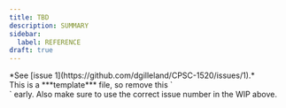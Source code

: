 ```yaml
---
title: TBD
description: SUMMARY
sidebar:
  label: REFERENCE
draft: true
---
```



<Aside title="Work-In-Progress (WIP)" type="caution">
*See [issue 1](https://github.com/dgilleland/CPSC-1520/issues/1).*
</Aside>

<Aside type="caution" title="Remove Me!">
  This is a ***template*** file, so remove this `<Aside>` early. Also make sure to use the correct issue number in the WIP above.
</Aside>
